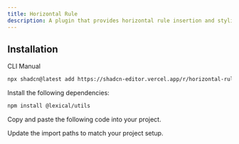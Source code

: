 ```yaml
---
title: Horizontal Rule
description: A plugin that provides horizontal rule insertion and styling functionality.
---
```


<ComponentPreview
  name="horizontal-rule-plugin-demo"
  className="[&_.preview>[data-orientation=vertical]]:sm:max-w-[70%]"
  description="A plugin that provides horizontal rule insertion and styling functionality."
/>

## Installation

<Tabs defaultValue="cli">

<TabsList>
  <TabsTrigger value="cli">CLI</TabsTrigger>
  <TabsTrigger value="manual">Manual</TabsTrigger>
</TabsList>

<TabsContent value="cli">

```bash
npx shadcn@latest add https://shadcn-editor.vercel.app/r/horizontal-rule-plugin.json
```

</TabsContent>

<TabsContent value="manual">

<Steps>

<Step>Install the following dependencies:</Step>

```bash
npm install @lexical/utils
```

<Step>Copy and paste the following code into your project.</Step>

<ComponentSource name="horizontal-rule-plugin" />

<Step>Update the import paths to match your project setup.</Step>

</Steps>

</TabsContent>

</Tabs>
